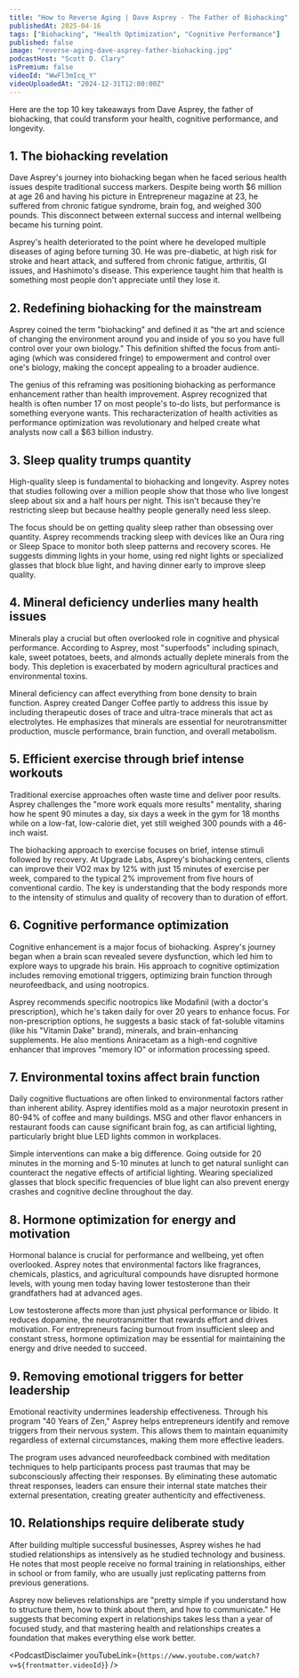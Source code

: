 ```yaml
---
title: "How to Reverse Aging | Dave Asprey - The Father of Biohacking"
publishedAt: 2025-04-16
tags: ["Biohacking", "Health Optimization", "Cognitive Performance"]
published: false
image: "reverse-aging-dave-asprey-father-biohacking.jpg"
podcastHost: "Scott D. Clary"
isPremium: false
videoId: "WwFl3mIcq_Y"
videoUploadedAt: "2024-12-31T12:00:00Z"
---
```



<PodcastSummaryPageLayout frontmatter={frontmatter}>

Here are the top 10 key takeaways from Dave Asprey, the father of biohacking, that could transform your health, cognitive performance, and longevity.

## 1. The biohacking revelation

Dave Asprey's journey into biohacking began when he faced serious health issues despite traditional success markers. Despite being worth $6 million at age 26 and having his picture in Entrepreneur magazine at 23, he suffered from chronic fatigue syndrome, brain fog, and weighed 300 pounds. This disconnect between external success and internal wellbeing became his turning point.

Asprey's health deteriorated to the point where he developed multiple diseases of aging before turning 30. He was pre-diabetic, at high risk for stroke and heart attack, and suffered from chronic fatigue, arthritis, GI issues, and Hashimoto's disease. This experience taught him that health is something most people don't appreciate until they lose it.

## 2. Redefining biohacking for the mainstream

Asprey coined the term "biohacking" and defined it as "the art and science of changing the environment around you and inside of you so you have full control over your own biology." This definition shifted the focus from anti-aging (which was considered fringe) to empowerment and control over one's biology, making the concept appealing to a broader audience.

The genius of this reframing was positioning biohacking as performance enhancement rather than health improvement. Asprey recognized that health is often number 17 on most people's to-do lists, but performance is something everyone wants. This recharacterization of health activities as performance optimization was revolutionary and helped create what analysts now call a $63 billion industry.

## 3. Sleep quality trumps quantity

High-quality sleep is fundamental to biohacking and longevity. Asprey notes that studies following over a million people show that those who live longest sleep about six and a half hours per night. This isn't because they're restricting sleep but because healthy people generally need less sleep.

The focus should be on getting quality sleep rather than obsessing over quantity. Asprey recommends tracking sleep with devices like an Oura ring or Sleep Space to monitor both sleep patterns and recovery scores. He suggests dimming lights in your home, using red night lights or specialized glasses that block blue light, and having dinner early to improve sleep quality.

## 4. Mineral deficiency underlies many health issues

Minerals play a crucial but often overlooked role in cognitive and physical performance. According to Asprey, most "superfoods" including spinach, kale, sweet potatoes, beets, and almonds actually deplete minerals from the body. This depletion is exacerbated by modern agricultural practices and environmental toxins.

Mineral deficiency can affect everything from bone density to brain function. Asprey created Danger Coffee partly to address this issue by including therapeutic doses of trace and ultra-trace minerals that act as electrolytes. He emphasizes that minerals are essential for neurotransmitter production, muscle performance, brain function, and overall metabolism.

## 5. Efficient exercise through brief intense workouts

Traditional exercise approaches often waste time and deliver poor results. Asprey challenges the "more work equals more results" mentality, sharing how he spent 90 minutes a day, six days a week in the gym for 18 months while on a low-fat, low-calorie diet, yet still weighed 300 pounds with a 46-inch waist.

The biohacking approach to exercise focuses on brief, intense stimuli followed by recovery. At Upgrade Labs, Asprey's biohacking centers, clients can improve their VO2 max by 12% with just 15 minutes of exercise per week, compared to the typical 2% improvement from five hours of conventional cardio. The key is understanding that the body responds more to the intensity of stimulus and quality of recovery than to duration of effort.

## 6. Cognitive performance optimization

Cognitive enhancement is a major focus of biohacking. Asprey's journey began when a brain scan revealed severe dysfunction, which led him to explore ways to upgrade his brain. His approach to cognitive optimization includes removing emotional triggers, optimizing brain function through neurofeedback, and using nootropics.

Asprey recommends specific nootropics like Modafinil (with a doctor's prescription), which he's taken daily for over 20 years to enhance focus. For non-prescription options, he suggests a basic stack of fat-soluble vitamins (like his "Vitamin Dake" brand), minerals, and brain-enhancing supplements. He also mentions Aniracetam as a high-end cognitive enhancer that improves "memory IO" or information processing speed.

## 7. Environmental toxins affect brain function

Daily cognitive fluctuations are often linked to environmental factors rather than inherent ability. Asprey identifies mold as a major neurotoxin present in 80-94% of coffee and many buildings. MSG and other flavor enhancers in restaurant foods can cause significant brain fog, as can artificial lighting, particularly bright blue LED lights common in workplaces.

Simple interventions can make a big difference. Going outside for 20 minutes in the morning and 5-10 minutes at lunch to get natural sunlight can counteract the negative effects of artificial lighting. Wearing specialized glasses that block specific frequencies of blue light can also prevent energy crashes and cognitive decline throughout the day.

## 8. Hormone optimization for energy and motivation

Hormonal balance is crucial for performance and wellbeing, yet often overlooked. Asprey notes that environmental factors like fragrances, chemicals, plastics, and agricultural compounds have disrupted hormone levels, with young men today having lower testosterone than their grandfathers had at advanced ages.

Low testosterone affects more than just physical performance or libido. It reduces dopamine, the neurotransmitter that rewards effort and drives motivation. For entrepreneurs facing burnout from insufficient sleep and constant stress, hormone optimization may be essential for maintaining the energy and drive needed to succeed.

## 9. Removing emotional triggers for better leadership

Emotional reactivity undermines leadership effectiveness. Through his program "40 Years of Zen," Asprey helps entrepreneurs identify and remove triggers from their nervous system. This allows them to maintain equanimity regardless of external circumstances, making them more effective leaders.

The program uses advanced neurofeedback combined with meditation techniques to help participants process past traumas that may be subconsciously affecting their responses. By eliminating these automatic threat responses, leaders can ensure their internal state matches their external presentation, creating greater authenticity and effectiveness.

## 10. Relationships require deliberate study

After building multiple successful businesses, Asprey wishes he had studied relationships as intensively as he studied technology and business. He notes that most people receive no formal training in relationships, either in school or from family, who are usually just replicating patterns from previous generations.

Asprey now believes relationships are "pretty simple if you understand how to structure them, how to think about them, and how to communicate." He suggests that becoming expert in relationships takes less than a year of focused study, and that mastering health and relationships creates a foundation that makes everything else work better.

<PodcastDisclaimer
  youTubeLink={`https://www.youtube.com/watch?v=${frontmatter.videoId}`}
/>

</PodcastSummaryPageLayout>

